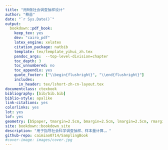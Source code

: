 ```yaml
--- 
title: "用R做社会调查抽样设计"
author: "蔡苗"
date: "`r Sys.Date()`"
output:
  bookdown::pdf_book:
    keep_tex: yes
    dev: "cairo_pdf"
    latex_engine: xelatex
    citation_package: natbib
    template: tex/template_yihui_zh.tex
    pandoc_args:  --top-level-division=chapter
    toc_depth: 3
    toc_unnumbered: no
    toc_appendix: yes
    quote_footer: ["\\begin{flushright}", "\\end{flushright}"]
    includes:
      in_header: tex/lshort-zh-cn-layout.tex
documentclass: ctexbook
bibliography: [bib/bib.bib]
biblio-style: apalike
link-citations: yes
colorlinks: yes
lot: yes
lof: yes
geometry: [b5paper, tmargin=2.5cm, bmargin=2.5cm, lmargin=2.5cm, rmargin=2.5cm]
site: bookdown::bookdown_site
description: "用于指导社会科学调查抽样、样本量计算、。"
github-repo: caimiao0714/SamplingBook
#cover-image: images/cover.jpg
---
```


　　

\mainmatter
